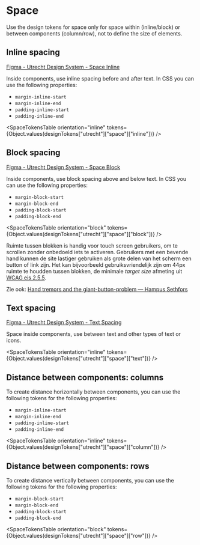 
<Meta title="Utrecht/Design Tokens/Space" />

# Space

Use the design tokens for space only for space within (inline/block) or between components (column/row), not to define the size of elements.

## Inline spacing

[Figma - Utrecht Design System - Space Inline](https://www.figma.com/file/msb3CfQBefPoruqNQ968Zh/Utrecht-Design-System?node-id=2%3A634)

Inside components, use inline spacing before and after text. In CSS you can use the following properties:

- `margin-inline-start`
- `margin-inline-end`
- `padding-inline-start`
- `padding-inline-end`

<SpaceTokensTable orientation="inline" tokens={Object.values(designTokens["utrecht"]["space"]["inline"])} />

## Block spacing

[Figma - Utrecht Design System - Space Block](https://www.figma.com/file/msb3CfQBefPoruqNQ968Zh/Utrecht-Design-System?node-id=1%3A1101)

Inside components, use block spacing above and below text. In CSS you can use the following properties:

- `margin-block-start`
- `margin-block-end`
- `padding-block-start`
- `padding-block-end`

<SpaceTokensTable orientation="block" tokens={Object.values(designTokens["utrecht"]["space"]["block"])} />

Ruimte tussen blokken is handig voor touch screen gebruikers, om te scrollen zonder onbedoeld iets te activeren. Gebruikers met een bevende hand kunnen de site lastiger gebruiken als grote delen van het scherm een button of link zijn. Het kan bijvoorbeeld gebruiksvriendelijk zijn om 44px ruimte te houdden tussen blokken, de minimale _target size_ afmeting uit [WCAG eis 2.5.5](https://www.w3.org/TR/WCAG21/#target-size).

Zie ook: [Hand tremors and the giant-button-problem — Hampus Sethfors](https://axesslab.com/hand-tremors/)

## Text spacing

[Figma - Utrecht Design System - Text Spacing](https://www.figma.com/file/msb3CfQBefPoruqNQ968Zh/Utrecht-Design-System?node-id=332%3A6759)

Space inside components, use between text and other types of text or icons.

<SpaceTokensTable orientation="inline" tokens={Object.values(designTokens["utrecht"]["space"]["text"])} />

## Distance between components: columns

To create distance horizontally between components, you can use the following tokens for the following properties:

- `margin-inline-start`
- `margin-inline-end`
- `padding-inline-start`
- `padding-inline-end`

<SpaceTokensTable orientation="inline" tokens={Object.values(designTokens["utrecht"]["space"]["column"])} />

## Distance between components: rows

To create distance vertically between components, you can use the following tokens for the following properties:

- `margin-block-start`
- `margin-block-end`
- `padding-block-start`
- `padding-block-end`

<SpaceTokensTable orientation="block" tokens={Object.values(designTokens["utrecht"]["space"]["row"])} />

